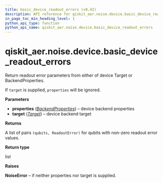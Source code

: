 ```yaml
---
title: basic_device_readout_errors (v0.42)
description: API reference for qiskit_aer.noise.device.basic_device_readout_errors in qiskit v0.42
in_page_toc_min_heading_level: 1
python_api_type: function
python_api_name: qiskit_aer.noise.device.basic_device_readout_errors
---
```


<span id="qiskit-aer-noise-device-basic-device-readout-errors" />

# qiskit\_aer.noise.device.basic\_device\_readout\_errors

<Function id="qiskit_aer.noise.device.basic_device_readout_errors" isDedicatedPage={true} github="https://github.com/qiskit/qiskit-aer/tree/stable/0.12/qiskit_aer/noise/device/models.py" signature="basic_device_readout_errors(properties=None, target=None)">
  Return readout error parameters from either of device Target or BackendProperties.

  If `target` is supplied, `properties` will be ignored.

  **Parameters**

  *   **properties** ([*BackendProperties*](qiskit.providers.models.BackendProperties "qiskit.providers.models.BackendProperties")) – device backend properties
  *   **target** ([*Target*](qiskit.transpiler.Target "qiskit.transpiler.Target")) – device backend target

  **Returns**

  A list of pairs `(qubits, ReadoutError)` for qubits with non-zero readout error values.

  **Return type**

  list

  **Raises**

  **NoiseError** – if neither properties nor target is supplied.
</Function>

